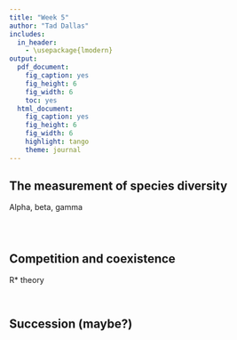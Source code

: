 ```yaml
---
title: "Week 5"
author: "Tad Dallas"
includes:
  in_header:
    - \usepackage{lmodern}
output:
  pdf_document:
    fig_caption: yes
    fig_height: 6
    fig_width: 6
    toc: yes
  html_document:
    fig_caption: yes
    fig_height: 6
    fig_width: 6
    highlight: tango
    theme: journal
---
```




 




## The measurement of species diversity


Alpha, beta, gamma

```r








```





```r








```





```r








```












## Competition and coexistence


R* theory

```r








```

```r








```








## Succession (maybe?)


```r








```






```r








```



























